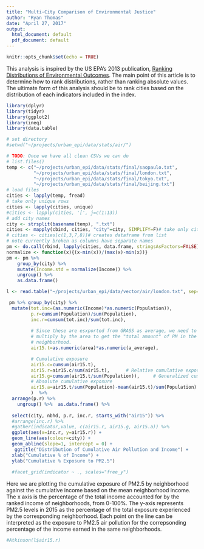 ```yaml
---
title: "Multi-City Comparison of Environmental Justice"
author: "Ryan Thomas"
date: "April 27, 2017"
output:
  html_document: default
  pdf_document: default
---
```


```r
knitr::opts_chunk$set(echo = TRUE)

```

This analysis is inspired by the US EPA's 2013 publication, [Ranking Distributions of Environmental Outcomes](https://www.epa.gov/sites/production/files/2014-12/documents/ranking_distributions_of_environmental_outcomes.pdf). The main point of this article is to determine how to rank distributions, rather than ranking absolute values. The ultimate form of this analysis should be to rank cities based on the distribution of each indicators included in the index.
```r
library(dplyr)
library(tidyr)
library(ggplot2)
library(ineq)
library(data.table)

```

```r
# set directory
#setwd("~/projects/urban_epi/data/stats/air/")

# TODO: Once we have all clean CSVs we can do
# list.files()
temp <- c("~/projects/urban_epi/data/stats/final/saopaulo.txt",
          "~/projects/urban_epi/data/stats/final/london.txt",
          "~/projects/urban_epi/data/stats/final/tokyo.txt",
          "~/projects/urban_epi/data/stats/final/beijing.txt") 
# load files
cities <- lapply(temp, fread)
# take only unique rows
cities <- lapply(cities, unique)
#cities <- lapply(cities, '[', j=c(1:13))
# add city names
city <- strsplit(basename(temp), ".txt")
cities <- mapply(cbind, cities, "city"=city, SIMPLIFY=F)# take only cities with population and income
# cities <- cities[c(1,3,7,8)]# creates dataframe from list
# note currently broken as columns have separate names
pm <- do.call(rbind, lapply(cities, data.frame, stringsAsFactors=FALSE))#area.cities <- do.call(rbind, lapply(cities, "[", c("city","area")))#pop.cities <- do.call(rbind, lapply(cities[c(1,3,7,8)], "[", c("city","area", "Population")))# normalize income
normalize <- function(x){(x-min(x))/(max(x)-min(x))}
pm <- pm %>%
    group_by(city) %>%
    mutate(Income.std = normalize(Income)) %>%
    ungroup() %>%
    as.data.frame()

```

```r
l <- read.table("~/projects/urban_epi/data/vector/air/london.txt", sep="|", header = T, stringsAsFactors = F) 

 pm %>% group_by(city) %>%
  mutate(tot.inc=(as.numeric(Income)*as.numeric(Population)),
         p.r=cumsum(Population)/sum(Population),
         inc.r=cumsum(tot.inc)/sum(tot.inc),
         
         # Since these are esxported from GRASS as average, we need to
         # multiply by the area to get the "total amount" of PM in the 
         # neighborhood.
         air15.t=as.numeric(area)*as.numeric(a_average),

         # Cumulative exposure
         air15.c=cumsum(air15.t),                      
         air15.r=air15.c/sum(air15.t),      # Relative cumulative exposure
         air15.g=cumsum(air15.t/sum(Population)),     # Generalized cumulative exposure 
         # Absolute cumulative exposure
         air15.a=air15.t/sum(Population)-mean(air15.t)/sum(Population)
         )  %>%
  arrange(p.r) %>%
    ungroup() %>%  as.data.frame() %>% 
  
  select(city, nbhd, p.r, inc.r, starts_with("air15")) %>%
  #arrange(inc.r) %>%
  #gather(indicator,value, c(air15.r, air15.g, air15.a)) %>%
  ggplot(aes(x=inc.r, y=air15.r)) + 
  geom_line(aes(colour=city)) +
  geom_abline(slope=1, intercept = 0) +
   ggtitle("Distribution of Cumulative Air Pollution and Income") +
  xlab("Cumulative % of Income") +
  ylab("Cumulative % Exposure to PM2.5") 
  
  #facet_grid(indicator ~ ., scales="free_y")


```

Here we are plotting the cumulative exposure of PM2.5 by neighborhood against the cumulative income based on the mean neighborhood income. The x axis is the percentage of the total income accounted for by the ranked income of neighborhoods, from 0-100%. The y-axis represents PM2.5 levels in 2015 as the percentage of the total exposure experienced by the corresponding neighborhood. Each point on the line can be interpreted as the exposure to PM2.5 air pollution for the correpsonding percentage of the income earned in the same neighborhoods.


```r
#Atkinson(l$air15.r)
```




